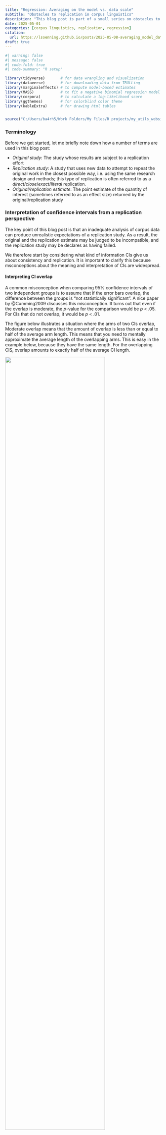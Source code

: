 ```yaml
---
title: "Regression: Averaging on the model vs. data scale"
subtitle: "Obstacles to replication in corpus linguistics"
description: "This blog post is part of a small series on obstacles to replication in corpus linguistics. It deals with problems that can arise if the observations drawn from a corpus are unbalanced across relevant subgroups in the data. I show how simple and comparative data summaries can vary depending on whether we (unintentionally) calculate weighted averages, or whether we adjust our estimates for imbalances by taking a simple average across subgroups. As these are two different estimands, the choice affects the comparability of studies -- including an original study and its direct replication."
date: 2025-05-01
categories: [corpus linguistics, replication, regression]
citation: 
  url: https://lsoenning.github.io/posts/2025-05-08-averaging_model_data_scale/ 
draft: true
---
```




```r
#| warning: false
#| message: false
#| code-fold: true
#| code-summary: "R setup"

library(tidyverse)       # for data wrangling and visualization
library(dataverse)       # for downloading data from TROLLing
library(marginaleffects) # to compute model-based estimates
library(MASS)            # to fit a negative binomial regression model
library(corpora)         # to calculate a log-likelihood score
library(ggthemes)        # for colorblind color theme
library(kableExtra)      # for drawing html tables


source("C:/Users/ba4rh5/Work Folders/My Files/R projects/my_utils_website.R")
```

### Terminology

Before we get started, let me briefly note down how a number of terms are used in this blog post:

-   *Original study*: The study whose results are subject to a replication effort
-   *Replication study*: A study that uses new data to attempt to repeat the original work in the closest possible way, i.e. using the same research design and methods; this type of replication is often referred to as a *direct*/*close*/*exact*/*literal* replication.
-   *Original/replication estimate*: The point estimate of the quantity of interest (sometimes referred to as an effect size) returned by the original/replication study

### Interpretation of confidence intervals from a replication perspective

The key point of this blog post is that an inadequate analysis of corpus data can produce unrealistic expectations of a replication study. As a result, the original and the replication estimate may be judged to be incompatible, and the replication study may be declares as having failed.

We therefore start by considering what kind of information CIs give us about consistency and replication. It is important to clarify this because msconceptions about the meaning and interpretation of CIs are widespread.

#### Interpreting CI overlap

A common misconception when comparing 95% confidence intervals of two independent groups is to assume that if the error bars overlap, the difference between the groups is "not statistically significant". A nice paper by @Cumming2009 discusses this misconception. It turns out that even if the overlap is moderate, the *p*-value for the comparison would be *p* \< .05. For CIs that do not overlap, it would be *p* \< .01.

The figure below illustrates a situation where the arms of two CIs overlap, Moderate overlap means that the amount of overlap is less than or equal to half of the average arm length. This means that you need to mentally approximate the average length of the overlapping arms. This is easy in the example below, because they have the same length. For the overlapping CIS, overlap amounts to exactly half of the average CI length.

![](ci_overlap.png){fig-align="center" width="80%"}

If we compare the CIs from an original and a replication study, this misconception may invite lax judgments of replication success. Thus, when the original and replication CIs overlap, we may be tempted to conclude that the replication result is statistically compatible with the original one. As we have just seen however, this interpretation requires overlap by at least the average arm length.

#### Replication information provided by CIs

Another misconception about CIs relevant to the present discussion concerns the information they provide about replication estimates. As @Cumming_etal2004 noted, many researchers think that, given a 95% CI, the probability that the replication estimate will fall within this interval is also 95%. @Cumming_etal2004 and @Cumming2005refer to this as the *average probability of capture* (APC): The probability that a CI will capture a future replication estimate.

It turns out that the APC is smaller than the confidence level. In their appendix, @Cumming_etal2004 provide the mathematical background. To develop our intuition, we consider the APC for a number of frequently used confidence levels. The mapping in the table below shows that the average probability of capture for a 95% CI, for instance, is 83%.

```r
data.frame(
  `Confidence level` = c("68.3% (SE)", "90%", "95%", "99%"),
  APC = c(
    paste0(round(1 - (1 - pnorm(qnorm((1 - .3173105/2)) / sqrt(2))) *2, 2)*100, "%"),
    paste0(round(1 - (1 - pnorm(qnorm((1 - .10/2)) / sqrt(2))) *2, 2)*100, "%"),
    paste0(round(1 - (1 - pnorm(qnorm((1 - .05/2)) / sqrt(2))) *2, 2)*100, "%"),
    paste0(round(1 - (1 - pnorm(qnorm((1 - .01/2)) / sqrt(2))) *2, 2)*100, "%")
  )
) |> kable()

```

### Case study: The frequency of *should* in written AmE of the 1960s and 1990s

We will consider, as an illustrative set of data, the frequency of *should* in written American English. This allows us to consider straightforward research questions on normalized frequencies and their comparison, which are also quite common in corpus work.

Further, questions about diachronic trends in the frequency of modals have generated discussion on replicability in corpus-linguistics. Based on a comparison of the Brown and Frown corpus, @Leech2003 concluded that the frequency of English modal verbs declined in the latter half of the 20th century. This finding was challenged by @Millar2009, which in turn prompted a response by @Leech2011. @McEnery_Brezina2022 also used data on English modals as a case study for discussing and illustrating key ideas about replication in corpus linguistics.

English modal verbs therefore have a special place in the corpus-linguistic discourse on replication and replicability. I therefore decided to set up a dedicated TROLLing post [@Soenning2024], which includes frequency information on the English modals from the Brown family of corpora. Perhaps this resource may be of value in future discussion on the topic. An excerpt from this dataset is used in the current series of blog posts, which concentrate on statistical issues that may get in the way of replication attempts in corpus-based work.

We will concentrate on a subset of these data: the modal verb *should* in Brown and Frown, i.e. written American English. The following questions guide our analysis:

-   What is the frequency of *should* in written American English of the early 1960s and early 1990s?
-   Has its frequency changed over time?

#### Data

We start by downloading the data directly from the *TROLLing* archive:

```r
#| message: false
#| warning: false

dat <- get_dataframe_by_name(
    filename  = "modals_freq_form.tsv",
    dataset   = "10.18710/7LNWJX",
    server    = "dataverse.no",
    .f        = read_tsv,
    original  = TRUE
  )
```

The dataset we have downloaded contains text-level frequencies for nine modal verbs from six members of the Brown family (Brown, Frown, LOB, FLOB, BE06, AmE06). It includes the following variables:

-   `text_id`: The text IDs used in the Brown family corpora ("A01", "A02", ...)
-   `modal`: the modal verb
-   `n_tokens`: number of occurrences of the modal verb in the text
-   `corpus`: member of the Brown family
-   `genre`: broad genre (Fiction, General prose, Learned, Press)
-   `text_category`: subgenre
-   `n_words`: length of the text (number of word tokens)
-   `time_period`: time period represented by the corpus
-   `variety`: variety of English represented by the corpus

```r
#| eval: false
str(dat)
```

```r
#| echo: false
str(data.frame(dat))
```

Next, we extract the data for *should* in Brown and Frown and prepare the data for analysis.

```r
#| code-fold: true
#| code-summary: "Load and prepare data"
 
d_modals <- subset(dat, corpus %in% c("Brown", "Frown"))

d_modals$time_period <- factor(d_modals$time_period)
d_modals$genre <- factor(d_modals$genre)

contrasts(d_modals$genre) <- contr.sum(4)
contrasts(d_modals$time_period) <- contr.sum(2)

should_data <- subset(d_modals, modal=="should")
should_Brown <- subset(d_modals, modal=="should" & corpus=="Brown")
should_Frown <- subset(d_modals, modal=="should" & corpus=="Frown")
should_learned <- subset(d_modals, modal=="should" & genre=="learned")
```

Brown and Frown each consist of 500 texts, which are sampled from four different genres. The following table shows the word count and number of texts for each genre:

```r
should_Brown |> 
  group_by(genre) |> 
  dplyr::summarize(
    n_words = sum(n_words),
    n_texts = n()) |> 
  mutate(p_words = round(n_words/sum(n_words), 3),
         p_texts = round(n_texts/sum(n_texts), 3)) |> 
  transmute(
    Genre = c("Fiction", "General prose", "Learned", "Press"),
    Words = paste0(format(round(as.numeric(n_words), 0), nsmall=0, big.mark=","), " (", format(round(p_words*100, 1), nsmall = 1), "%)"),
    Texts = paste0(n_texts, " (", format(round(p_texts*100, 1), nsmall = 1), "%)")) |> 
  kbl()
```

#### Crude answers to our research questions

We may obtain a quick (and dirty) answer to our questions as follows. To measure the frequency of *should* in Brown, we divide its corpus frequency by the size of the corpus. We can do the same for Frown. We will multiply these rates by 1,000, to get normalized frequencies 'per 1,000 words':

```r
freq_should_Brown <- sum(should_Brown$n_tokens) / sum(should_Brown$n_words) * 1000
freq_should_Frown <- sum(should_Frown$n_tokens) / sum(should_Frown$n_words) * 1000

round(freq_should_Brown, 2)
round(freq_should_Frown, 2)
```

For Brown, we get a rate of 0.79 per thousand words, and for Frown the rate of occurrence is 0.68 per thousand words.

To also get a quick answer to the second question, we divide the rate in Frown by that in Brown, which gives us a rate ratio of 0.86. This tells us that the frequency of *should* in the 1990s was only 86% as large as that in the 1960s:

```r
round(freq_should_Frown / freq_should_Brown, 2)
```

To see whether this frequency difference is "statistically significant", a likelihood-ratio statistic may be computed. This score is based on a simple 2x2 table, which contains the frequency of *should* in each corpus, and the number of words in each corpus. We use the function `keyness()` in the R package `{corpora}` [@Evert2023] to calculate a likelihood-ratio test:

```r
keyness(f1 = sum(should_Brown$n_tokens),
        n1 = sum(should_Brown$n_words),
        f2 = sum(should_Frown$n_tokens),
        n2 = sum(should_Frown$n_words), 
        measure = "G2")
```

This returns a log-likelihood score of 9.3, which is close to the one reported by @Leech2003 [p. 228] and indicates a "statistically significant" difference in normalized frequency between the two corpora.\[\^The difference in log-likelihood scores is most likely due to the different corpus sizes underlying these analyses. CQPweb reports larger corpus sizes.\]

These crude ways of assessing and testing frequencies and their differences in corpora are straightforward to carry out and therefore provide quick answers to our questions. We now look at how these estimates (and *p*-values) may be misleading, or may not answer the question we really had in mind.

Before we go further, however, we should note that the following elaborations are not meant to discredit the work done by Geoffrey Leech in the early 2000s. In fact, @Leech2003 provides a balanced assessment of frequency changes in the English modal system. The diachronic patterns he observed were remarkably consistent across the 11 modal verbs he studied, which strengthened the conclusion he drew. Further, when he referring to the log-likelihood scores for time differences, @Leech2003 explicitly noted that "too much should not be made of significance tests in comparative corpus studies" [-@Leech2003, p. 228].




##### Model-based estimates

Let us again look at how to obtain these two types of comparisons using a regression model. We start by fitting a negative binomial model that includes two predictors, Corpus and Genre, as well as their interaction.

```r
m_nb_corpus <- MASS::glm.nb(
	n_tokens ~ corpus * genre + offset(log(n_words)), 
	data = should_data)
```

This kind of model allows us to calculate frequency comparisons at the level of the individual genres (similar to what we saw in @fig-should-imbalance-comparison above). Alternatively, we may average over the four genres, to get a general estimate of how the frequency of *should* differs between the corpora.

For purposes of illustration, let's use the `{marginaleffects}` package to get genre-level frequency comparisons. We use the function `comparisons()` to do so.

-   The argument `variables` specifies the focal variable(s), i.e. the one(s) whose levels are to be compared. In our case, this is the predictor Corpus.
-   The argument `newdata` allows us to specify the location in the predictor space at which to make comparisons. This means that it allows us to take control over the levels of the non-focal variables. Since we want a comparisons for each genre, we specify all genres, and we also want to compare normalized frequencies 'per 1,000 words'.
-   Finally, by specifying `transform = exp`, we are asking `comparisons()` to exponentiate the log-scale differences, which yields rate ratios.

```r
comparisons(
  m_nb_corpus,  
  variables = "corpus",
  newdata = datagrid(
    genre = c("fiction", "general_prose", "learned", "press"),
    n_words = 1000),
  transform = exp) |> 
  tidy() |> 
  dplyr::select(genre, contrast, estimate, conf.low, conf.high) |> 
    mutate(across(where(is.numeric), \(x) round(x, 2)))
```



Try: Averaging on the model scale vs. the data scale

```r
comparisons(
  m_nb_corpus,  
  variables = "corpus",
  newdata = datagrid(
    genre = c("fiction", "general_prose", "learned", "press"),
    n_words = 1000),
  comparison = "difference") |> 
  tidy() |> 
  dplyr::summarize(
    data_scale_simple = mean(exp(estimate)),
    data_scale_weight = weighted.mean(exp(estimate), w = c(.26, .41, .16, .17)),
    model_scale_simple = exp(mean(estimate)),
    model_scale_weight = exp(weighted.mean(estimate, w = c(.26, .41, .16, .17)))) |> 
    mutate(across(where(is.numeric), round, 3)) |> 
  t()

```

##### Average comparisons

Weighted average (model scale)

```r
avg_comparisons(
  m_nb_corpus,  
  variables = "corpus",
  newdata = datagrid(
    genre = c("fiction", "general_prose", "learned", "press"),
    n_words = 1000),
  wts = c(.26, .41, .16, .17),
  comparison = "difference",
  transform = exp)
```

Simple average (model scale)

```r
avg_comparisons(
  m_nb_corpus,  
  variables = "corpus",
  newdata = datagrid(
    genre = c("fiction", "general_prose", "learned", "press"),
    n_words = 1000),
  comparison = "difference",
  transform = exp)
```

```r
comp_data_scale <- function(hi, lo){
  mean(exp(hi - lo))
}

avg_comparisons(
  m_nb_corpus,  
  variables = "corpus",
  newdata = datagrid(
    genre = c("fiction", "general_prose", "learned", "press"),
    n_words = 1000),
  comparison = comp_data_scale)
```

```r
comp_data_scale_wtd <- function(hi, lo, wts = c(.26, .41, .16, .17)){
  weighted.mean(exp(hi - lo), w = wts)
}

avg_comparisons(
  m_nb_corpus,  
  variables = "corpus",
  newdata = datagrid(
    genre = c("fiction", "general_prose", "learned", "press"),
    n_words = 1000),
  comparison = comp_data_scale_wtd)
```
